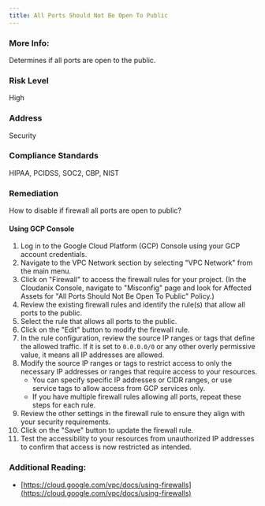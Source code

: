 ```yaml
---
title: All Ports Should Not Be Open To Public
---
```


### More Info:

Determines if all ports are open to the public.

### Risk Level

High

### Address

Security

### Compliance Standards

HIPAA, PCIDSS, SOC2, CBP, NIST

### Remediation

How to disable if firewall all ports are open to public?

#### Using GCP Console

1. Log in to the Google Cloud Platform (GCP) Console using your GCP account credentials.
2. Navigate to the VPC Network section by selecting "VPC Network" from the main menu.
3. Click on "Firewall" to access the firewall rules for your project.
   (In the Cloudanix Console, navigate to "Misconfig" page and look for Affected Assets for "All Ports Should Not Be Open To Public" Policy.)
4. Review the existing firewall rules and identify the rule(s) that allow all ports to the public.
5. Select the rule that allows all ports to the public.
6. Click on the "Edit" button to modify the firewall rule.
7. In the rule configuration, review the source IP ranges or tags that define the allowed traffic. If it is set to `0.0.0.0/0` or any other overly permissive value, it means all IP addresses are allowed.
8. Modify the source IP ranges or tags to restrict access to only the necessary IP addresses or ranges that require access to your resources.
   - You can specify specific IP addresses or CIDR ranges, or use service tags to allow access from GCP services only.
   - If you have multiple firewall rules allowing all ports, repeat these steps for each rule.
9. Review the other settings in the firewall rule to ensure they align with your security requirements.
10. Click on the "Save" button to update the firewall rule.
11. Test the accessibility to your resources from unauthorized IP addresses to confirm that access is now restricted as intended.

### Additional Reading:

- [https://cloud.google.com/vpc/docs/using-firewalls](https://cloud.google.com/vpc/docs/using-firewalls)
